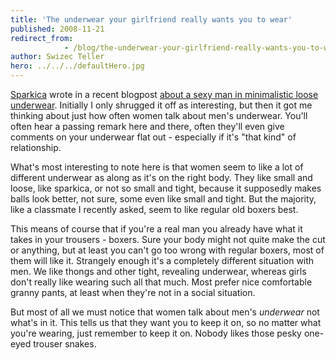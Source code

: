 ```yaml
---
title: 'The underwear your girlfriend really wants you to wear'
published: 2008-11-21
redirect_from: 
            - /blog/the-underwear-your-girlfriend-really-wants-you-to-wear/swizec/39
author: Swizec Teller
hero: ../../../defaultHero.jpg
---
```

[Sparkica](http://blog.mozganostroj.com/) wrote in a recent blogpost [about a sexy man in minimalistic loose underwear](http://blog.mozganostroj.com/2008/11/20/komarka-stolkla-vampirja/). Initially I only shrugged it off as interesting, but then it got me thinking about just how often women talk about men's underwear. You'll often hear a passing remark here and there, often they'll even give comments on your underwear flat out - especially if it's "that kind" of relationship.

What's most interesting to note here is that women seem to like a lot of different underwear as along as it's on the right body. They like small and loose, like sparkica, or not so small and tight, because it supposedly makes balls look better, not sure, some even like small and tight. But the majority, like a classmate I recently asked, seem to like regular old boxers best.

This means of course that if you're a real man you already have what it takes in your trousers - boxers. Sure your body might not quite make the cut or anything, but at least you can't go too wrong with regular boxers, most of them will like it. Strangely enough it's a completely different situation with men. We like thongs and other tight, revealing underwear, whereas girls don't really like wearing such all that much. Most prefer nice comfortable granny pants, at least when they're not in a social situation.

But most of all we must notice that women talk about men's _underwear_ not what's in it. This tells us that they want you to keep it on, so no matter what you're wearing, just remember to keep it on. Nobody likes those pesky one-eyed trouser snakes.